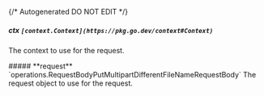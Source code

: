 {/* Autogenerated DO NOT EDIT  */}

##### **ctx** `[context.Context](https://pkg.go.dev/context#Context)`
The context to use for the request.

<Collapsible>
    ##### **request** `operations.RequestBodyPutMultipartDifferentFileNameRequestBody`
    The request object to use for the request.
    <Collapsible.Break/>
    <RequestBodyPutMultipartDifferentFileNameRequestBody/>
</Collapsible>

